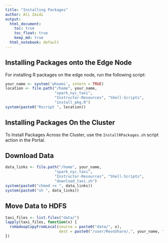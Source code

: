 ```yaml
---
title: "Installing Packages"
author: Ali Zaidi
output:
  html_document:
    toc: true
    toc_float: true
    keep_md: true
  html_notebook: default
---
```



## Installing Packages onto the Edge Node

For installing R packages on the edge node, run the following script:

```r
your_name <- system('whoami', intern = TRUE)
location <- file.path("/home", your_name, 
                      "spark_nyc_taxi", 
                      "Instructor-Resources", "Shell-Scripts",
                      "install_pkg.R")
system(paste0("Rscript ", location))
```

## Installing Packages On the Cluster

To Install Packages Across the Cluster, use the `InstallRPackages.sh` script action in the Portal.

## Download Data


```r

data_links <- file.path("/home", your_name, 
                      "spark_nyc_taxi", 
                      "Instructor-Resources", "Shell-Scripts",
                      "download_taxi.sh")
system(paste0("chmod +x ", data_links))
system(paste0("sh ", data_links))

```


## Move Data to HDFS


```r
taxi_files <- list.files("data/")
lapply(taxi_files, function(x) {
  rxHadoopCopyFromLocal(source = paste0("data/", x), 
                        dest = paste0("/user/RevoShare/,", your_name, "/taxidata/", x))
})

```

